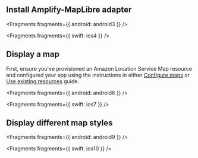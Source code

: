 ## Install Amplify-MapLibre adapter


<Fragments fragments={{ android: android3 }} />


<Fragments fragments={{ swift: ios4 }} />

## Display a map

First, ensure you've provisioned an Amazon Location Service Map resource and configured your app using the instructions in either [Configure maps](/gen1/[platform]/build-a-backend/more-features/geo/configure-maps/) or [Use existing resources](/gen1/[platform]/build-a-backend/more-features/geo/existing-resources/) guide.


<Fragments fragments={{ android: android6 }} />


<Fragments fragments={{ swift: ios7 }} />

## Display different map styles


<Fragments fragments={{ android: android9 }} />


<Fragments fragments={{ swift: ios10 }} />
